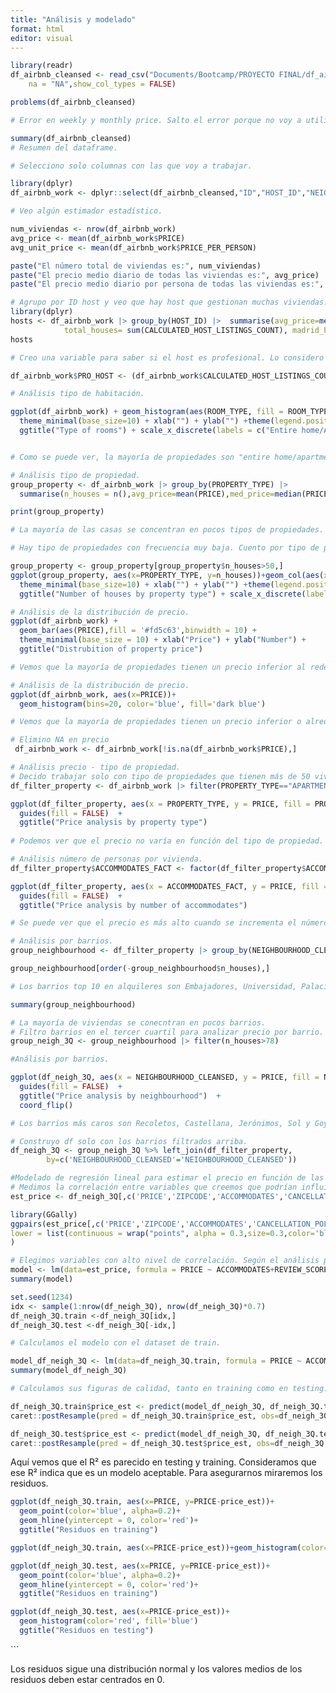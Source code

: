 ```yaml
---
title: "Análisis y modelado"
format: html
editor: visual
---
```


```r
library(readr)
df_airbnb_cleansed <- read_csv("Documents/Bootcamp/PROYECTO FINAL/df_airbnb_cleansed.csv", 
    na = "NA",show_col_types = FALSE)
```

```r
problems(df_airbnb_cleansed)

# Error en weekly y monthly price. Salto el error porque no voy a utilizar las columnas.
```


```r
summary(df_airbnb_cleansed)
# Resumen del dataframe.
```


```r

# Selecciono solo columnas con las que voy a trabajar.

library(dplyr)
df_airbnb_work <- dplyr::select(df_airbnb_cleansed,"ID","HOST_ID","NEIGHBOURHOOD_CLEANSED","ZIPCODE","LATITUDE","LONGITUDE","PROPERTY_TYPE","ROOM_TYPE","ACCOMMODATES","BATHROOMS","BEDROOMS","BEDS","BED_TYPE","PRICE","SECURITY_DEPOSIT","CLEANING_FEE","MINIMUM_NIGHTS","NUMBER_OF_REVIEWS","REVIEW_SCORES_RATING","REVIEW_SCORES_ACCURACY","REVIEW_SCORES_CLEANLINESS","REVIEW_SCORES_CHECKIN","REVIEW_SCORES_COMMUNICATION","REVIEW_SCORES_LOCATION","REVIEW_SCORES_VALUE","CANCELLATION_POLICY","CALCULATED_HOST_LISTINGS_COUNT","REVIEWS_PER_MONTH","PRICE_PER_PERSON","RATIO_BEDS_PERS","RATIO_ROOMS_PERS","RATIO_NVECES_ALQUILADO","SECURITY_DEPOSIT_BOOL")

```

```r

# Veo algún estimador estadístico.

num_viviendas <- nrow(df_airbnb_work)
avg_price <- mean(df_airbnb_work$PRICE)
avg_unit_price <- mean(df_airbnb_work$PRICE_PER_PERSON)

paste("El número total de viviendas es:", num_viviendas)
paste("El precio medio diario de todas las viviendas es:", avg_price)
paste("El precio medio diario por persona de todas las viviendas es:", avg_unit_price)
```

```r
# Agrupo por ID host y veo que hay host que gestionan muchas viviendas.
library(dplyr)
hosts <- df_airbnb_work |> group_by(HOST_ID) |>  summarise(avg_price=mean(PRICE),
            total_houses= sum(CALCULATED_HOST_LISTINGS_COUNT), madrid_houses = n())
hosts

```

```r

# Creo una variable para saber si el host es profesional. Lo considero profesional con 4 casas o más.

df_airbnb_work$PRO_HOST <- (df_airbnb_work$CALCULATED_HOST_LISTINGS_COUNT > 3) == TRUE
```

```r

# Análisis tipo de habitación.

ggplot(df_airbnb_work) + geom_histogram(aes(ROOM_TYPE, fill = ROOM_TYPE), stat = "count") + 
  theme_minimal(base_size=10) + xlab("") + ylab("") +theme(legend.position="none") + 
  ggtitle("Type of rooms") + scale_x_discrete(labels = c("Entire home/Apt", "Private room", "Shared room"))


# Como se puede ver, la mayoría de propiedades son "entire home/apartment".

```

```r
# Análisis tipo de propiedad.
group_property <- df_airbnb_work |> group_by(PROPERTY_TYPE) |> 
  summarise(n_houses = n(),avg_price=mean(PRICE),med_price=median(PRICE),avg_rooms = mean(BEDROOMS), avg_unit_rooms = mean(RATIO_ROOMS_PERS),avg_unit_price = mean(PRICE_PER_PERSON),)

print(group_property)

# La mayoría de las casas se concentran en pocos tipos de propiedades.
```

```r

# Hay tipo de propiedades con frecuencia muy baja. Cuento por tipo de propiedad y filtro las que tenga más de 50, solo se quedan 6 tipos de propiedades y la mayoría está en apartamento.

group_property <- group_property[group_property$n_houses>50,]
ggplot(group_property, aes(x=PROPERTY_TYPE, y=n_houses))+geom_col(aes(x=PROPERTY_TYPE, fill=PROPERTY_TYPE)) + 
  theme_minimal(base_size=10) + xlab("") + ylab("") +theme(legend.position="none") + 
  ggtitle("Number of houses by property type") + scale_x_discrete(labels = c("Apartment", "B&B", "Condominium", "House", "Loft", "Other"))

```

```r
# Análisis de la distribución de precio.
ggplot(df_airbnb_work) + 
  geom_bar(aes(PRICE),fill = '#fd5c63',binwidth = 10) + 
  theme_minimal(base_size = 10) + xlab("Price") + ylab("Number") + 
  ggtitle("Distrubition of property price") 

# Vemos que la mayoría de propiedades tienen un precio inferior al rededor de 150€ Vemos que hay propiedades con precios muy superiores, que pueden llegar a un máximo de 875€, como vimos en el resumen del dataframe. Esto nos indica que hay outliers.
```
```r

# Análisis de la distribución de precio.
ggplot(df_airbnb_work, aes(x=PRICE))+
  geom_histogram(bins=20, color='blue', fill='dark blue')

# Vemos que la mayoría de propiedades tienen un precio inferior o alrededor de 150€ Vemos que hay propiedades con precios muy superiores, que pueden llegar a un máximo de 875€, como vimos en el resumen del dataframe.

```

```r
# Elimino NA en precio
 df_airbnb_work <- df_airbnb_work[!is.na(df_airbnb_work$PRICE),]

```

```r
# Análisis precio - tipo de propiedad.
# Decido trabajar solo con tipo de propiedades que tienen más de 50 viviendas (Apartment, Bed & Breakfast, Codominium, House,Loft, Other.)
df_filter_property <- df_airbnb_work |> filter(PROPERTY_TYPE=="APARTMENT"|PROPERTY_TYPE=="BED & BREAKFAST"|PROPERTY_TYPE=="CONDOMINIUM"|PROPERTY_TYPE=="HOUSE"|PROPERTY_TYPE=="LOFT"|PROPERTY_TYPE=="OTHER")
```

```r
ggplot(df_filter_property, aes(x = PROPERTY_TYPE, y = PRICE, fill = PROPERTY_TYPE)) + geom_boxplot(outlier.colour = "blue") + labs(x = "", y = "")+ scale_x_discrete(labels = c("Apartment", "B&B", "Condominium","Loft", "House", "Other"))+
  guides(fill = FALSE)  + 
  ggtitle("Price analysis by property type")  
 
# Podemos ver que el precio no varía en función del tipo de propiedad. Todos los tipos son similares.
```

```r
# Análisis número de personas por vivienda.
df_filter_property$ACCOMMODATES_FACT <- factor(df_filter_property$ACCOMMODATES)

ggplot(df_filter_property, aes(x = ACCOMMODATES_FACT, y = PRICE, fill = ACCOMMODATES_FACT)) + geom_boxplot(outlier.colour = "blue") + labs(x = "", y = "") +
  guides(fill = FALSE)  + 
  ggtitle("Price analysis by number of accommodates")  

# Se puede ver que el precio es más alto cuando se incrementa el número de personas. 
```

```r
# Análisis por barrios.
group_neighbourhood <- df_filter_property |> group_by(NEIGHBOURHOOD_CLEANSED) |> summarise(n_houses = n(),avg_price=mean(PRICE),med_price=median(PRICE),avg_rooms = mean(BEDROOMS), avg_unit_rooms = mean(RATIO_ROOMS_PERS),avg_unit_price = mean(PRICE_PER_PERSON),)

group_neighbourhood[order(-group_neighbourhood$n_houses),]

# Los barrios top 10 en alquileres son Embajadores, Universidad, Palacio, Sol, Justicia, Cortes, Trafalgar, Palos de Moguer, Arguelles, Goya.
```

```r
summary(group_neighbourhood)
```

```r
# La mayoría de viviendas se conecntran en pocos barrios.
# Filtro barrios en el tercer cuartil para analizar precio por barrio.
group_neigh_3Q <- group_neighbourhood |> filter(n_houses>78)

```

```r

#Análisis por barrios.

ggplot(df_neigh_3Q, aes(x = NEIGHBOURHOOD_CLEANSED, y = PRICE, fill = NEIGHBOURHOOD_CLEANSED)) + geom_boxplot(outlier.colour = "blue") + labs(x = "", y = "") +
  guides(fill = FALSE)  + 
  ggtitle("Price analysis by neighbourhood")  +
  coord_flip()         

# Los barrios más caros son Recoletos, Castellana, Jerónimos, Sol y Goya (Top 5)
```

```r
# Construyo df solo con los barrios filtrados arriba.
df_neigh_3Q <- group_neigh_3Q %>% left_join(df_filter_property, 
        by=c('NEIGHBOURHOOD_CLEANSED'='NEIGHBOURHOOD_CLEANSED'))

```

```r
#Modelado de regresión lineal para estimar el precio en función de las variables elegidas.
# Medimos la correlación entre variables que creemos que podrían influir en el precio.
est_price <- df_neigh_3Q[,c('PRICE','ZIPCODE','ACCOMMODATES','CANCELLATION_POLICY','REVIEW_SCORES_RATING','SECURITY_DEPOSIT','CLEANING_FEE','MINIMUM_NIGHTS')]

library(GGally)
ggpairs(est_price[,c('PRICE','ZIPCODE','ACCOMMODATES','CANCELLATION_POLICY','REVIEW_SCORES_RATING','SECURITY_DEPOSIT','CLEANING_FEE','MINIMUM_NIGHTS')],
lower = list(continuous = wrap("points", alpha = 0.3,size=0.3,color='blue'))
) 

```

```r
# Elegimos variables con alto nivel de correlación. Según el análisis previo podemos suponer que existen múltiples variables que pueden explicar la variación del precio.
model <- lm(data=est_price, formula = PRICE ~ ACCOMMODATES+REVIEW_SCORES_RATING+CANCELLATION_POLICY+SECURITY_DEPOSIT+CLEANING_FEE)
summary(model)
```

```r
set.seed(1234)
idx <- sample(1:nrow(df_neigh_3Q), nrow(df_neigh_3Q)*0.7)
df_neigh_3Q.train <-df_neigh_3Q[idx,]
df_neigh_3Q.test <-df_neigh_3Q[-idx,]

```

```r
# Calculamos el modelo con el dataset de train.

model_df_neigh_3Q <- lm(data=df_neigh_3Q.train, formula = PRICE ~ ACCOMMODATES+REVIEW_SCORES_RATING+CANCELLATION_POLICY+SECURITY_DEPOSIT+CLEANING_FEE)
summary(model_df_neigh_3Q)
```


```r
# Calculamos sus figuras de calidad, tanto en training como en testing:

df_neigh_3Q.train$price_est <- predict(model_df_neigh_3Q, df_neigh_3Q.train)
caret::postResample(pred = df_neigh_3Q.train$price_est, obs=df_neigh_3Q.train$PRICE)
```

```r
df_neigh_3Q.test$price_est <- predict(model_df_neigh_3Q, df_neigh_3Q.test)
caret::postResample(pred = df_neigh_3Q.test$price_est, obs=df_neigh_3Q.test$PRICE)
```

Aquí vemos que el R² es parecido en testing y training. Consideramos que ese R² indica que es un modelo aceptable. Para asegurarnos miraremos los residuos.

```r
ggplot(df_neigh_3Q.train, aes(x=PRICE, y=PRICE-price_est))+
  geom_point(color='blue', alpha=0.2)+
  geom_hline(yintercept = 0, color='red')+
  ggtitle("Residuos en training")
```

```r
ggplot(df_neigh_3Q.train, aes(x=PRICE-price_est))+geom_histogram(color='red', fill='blue')
```

```r
ggplot(df_neigh_3Q.test, aes(x=PRICE, y=PRICE-price_est))+
  geom_point(color='blue', alpha=0.2)+
  geom_hline(yintercept = 0, color='red')+
  ggtitle("Residuos en training")
```

```r
ggplot(df_neigh_3Q.test, aes(x=PRICE-price_est))+
  geom_histogram(color='red', fill='blue') 
  ggtitle("Residuos en testing")
```
```

Los residuos sigue una distribución normal y los valores medios de los residuos deben estar centrados en 0.

